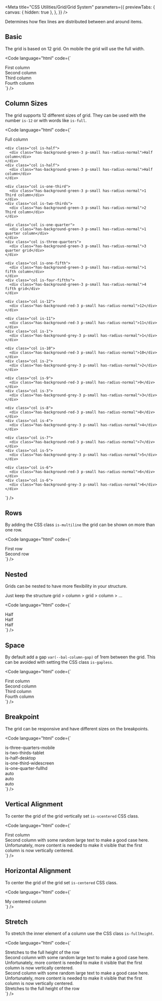 
<Meta
  title="CSS Utilities/Grid/Grid System"
  parameters={{
    previewTabs: {
      canvas: { hidden: true },
    },
  }}
/>

<Banner label="Grid System" section="CSS Utilities" color="yellow" puzzle />

<Lead>Determines how flex lines are distributed between and around items.</Lead>

## Basic

The grid is based on 12 grid. On mobile the grid will use the full width.

<Code
  language="html"
  code={`
<div class="grid">
    <div class="col">
      <div class="has-background-green-3 p-small has-radius-normal">First column</div>
    </div>
    <div class="col">
      <div class="has-background-green-3 p-small has-radius-normal">Second column</div>
    </div>
    <div class="col">
      <div class="has-background-green-3 p-small has-radius-normal">Third column</div>
    </div>
    <div class="col">
      <div class="has-background-green-3 p-small has-radius-normal">Fourth column</div>
    </div>
  </div>
`}
/>

## Column Sizes

The grid supports 12 different sizes of grid. They can be used with the number `is-12` or with words like `is-full`.

<Code
  language="html"
  code={`
<div class="grid is-multiline">
    <div class="col is-full">
      <div class="has-background-green-3 p-small has-radius-normal">Full column</div>
    </div>

    <div class="col is-half">
      <div class="has-background-green-3 p-small has-radius-normal">Half column</div>
    </div>
    <div class="col is-half">
      <div class="has-background-green-3 p-small has-radius-normal">Half column</div>
    </div>

    <div class="col is-one-third">
      <div class="has-background-green-3 p-small has-radius-normal">1 Third column</div>
    </div>
    <div class="col is-two-thirds">
      <div class="has-background-green-3 p-small has-radius-normal">2 Third column</div>
    </div>

    <div class="col is-one-quarter">
      <div class="has-background-green-3 p-small has-radius-normal">1 quarter column</div>
    </div>
    <div class="col is-three-quarters">
      <div class="has-background-green-3 p-small has-radius-normal">3 quarter grid</div>
    </div>

    <div class="col is-one-fifth">
      <div class="has-background-green-3 p-small has-radius-normal">1 fifth column</div>
    </div>
    <div class="col is-four-fifths">
      <div class="has-background-green-3 p-small has-radius-normal">4 fifth grid</div>
    </div>

    <div class="col is-12">
      <div class="has-background-red-3 p-small has-radius-normal">12</div>
    </div>

    <div class="col is-11">
      <div class="has-background-red-3 p-small has-radius-normal">11</div>
    </div>
    <div class="col is-1">
      <div class="has-background-grey-3 p-small has-radius-normal">1</div>
    </div>

    <div class="col is-10">
      <div class="has-background-red-3 p-small has-radius-normal">10</div>
    </div>
    <div class="col is-2">
      <div class="has-background-grey-3 p-small has-radius-normal">2</div>
    </div>

    <div class="col is-9">
      <div class="has-background-red-3 p-small has-radius-normal">9</div>
    </div>
    <div class="col is-3">
      <div class="has-background-grey-3 p-small has-radius-normal">3</div>
    </div>

    <div class="col is-8">
      <div class="has-background-red-3 p-small has-radius-normal">8</div>
    </div>
    <div class="col is-4">
      <div class="has-background-grey-3 p-small has-radius-normal">4</div>
    </div>

    <div class="col is-7">
      <div class="has-background-red-3 p-small has-radius-normal">7</div>
    </div>
    <div class="col is-5">
      <div class="has-background-grey-3 p-small has-radius-normal">5</div>
    </div>

    <div class="col is-6">
      <div class="has-background-red-3 p-small has-radius-normal">6</div>
    </div>
    <div class="col is-6">
      <div class="has-background-grey-3 p-small has-radius-normal">6</div>
    </div>

  </div>
`}
/>

## Rows

By adding the CSS class `is-multiline` the grid can be shown on more than one row.

<Code
  language="html"
  code={`
<div class="grid is-multiline">
  <div class="col is-full">
    <div class="has-background-green-3 p-small has-radius-normal">First row</div>
  </div>
  <div class="col is-full">
    <div class="has-background-red-3 p-small has-radius-normal">Second row</div>
  </div>
</div>
`}
/>

## Nested

Grids can be nested to have more flexibility in your structure.

Just keep the structure grid > column > grid > column > ...

<Code
  language="html"
  code={`
<div class="grid">
  <div class="col is-half">
    <div class="has-background-green-3 p-small has-radius-normal">Half</div>
  </div>
  <div class="col is-half">
    <div class="grid">
      <div class="col is-half">
        <div class="has-background-red-3 p-small has-radius-normal">Half</div>
      </div>
      <div class="col is-half">
        <div class="has-background-red-3 p-small has-radius-normal">Half</div>
      </div>
    </div>
  </div>
</div>
`}
/>

## Space

By default add a gap `var(--bal-column-gap)` of 1rem between the grid.
This can be avoided with setting the CSS class `is-gapless`.

<Code
  language="html"
  code={`
<div class="grid is-gapless">
    <div class="col">
      <div class="has-background-green-3 p-small has-radius-normal">First column</div>
    </div>
    <div class="col">
      <div class="has-background-green-3 p-small has-radius-normal">Second column</div>
    </div>
    <div class="col">
      <div class="has-background-green-3 p-small has-radius-normal">Third column</div>
    </div>
    <div class="col">
      <div class="has-background-green-3 p-small has-radius-normal">Fourth column</div>
    </div>
  </div>
`}
/>

## Breakpoint

The grid can be responsive and have different sizes on the breakpoints.

<Code
  language="html"
  code={`
<div class="grid is-mobile">
    <div class="col is-three-quarters-mobile is-two-thirds-tablet is-half-desktop is-one-third-widescreen is-one-quarter-fullhd">
      <div class="has-background-green-3 p-small has-radius-normal">
        is-three-quarters-mobile<br>
        is-two-thirds-tablet<br>
        is-half-desktop<br>
        is-one-third-widescreen<br>
        is-one-quarter-fullhd
      </div>
    </div>
    <div class="col">
      <div class="has-background-green-3 p-small has-radius-normal">auto</div>
    </div>
    <div class="col">
      <div class="has-background-green-3 p-small has-radius-normal">auto</div>
    </div>
    <div class="col">
      <div class="has-background-green-3 p-small has-radius-normal">auto</div>
    </div>
  </div>
`}
/>

## Vertical Alignment

To center the grid of the grid vertically set `is-vcentered` CSS class.

<Code
  language="html"
  code={`
<div class="grid is-vcentered">
    <div class="col is-two-thirds">
      <div class="has-background-green-2 p-small has-radius-normal">First column</div>
    </div>
    <div class="col">
      <div class="has-background-green-2 p-small has-radius-normal">Second column with some random large text to make a good case here. Unfortunately, more content is needed to make it visible that the first column is now vertically centered.</div>
    </div>
  </div>
`}
/>

## Horizontal Alignment

To center the grid of the grid set `is-centered` CSS class.

<Code
  language="html"
  code={`
<div class="grid is-centered">
    <div class="col is-one-third">
      <div class="has-background-green-2 p-small has-radius-normal">My centered column</div>
    </div>
  </div>
`}
/>

## Stretch

To stretch the inner element of a column use the CSS class `is-fullheight`.

<Code
  language="html"
  code={`
<div class="grid is-multiline">
    <div class="col is-two-thirds">
      <div class="has-background-green-2 p-small has-radius-normal is-fullheight">Stretches to the full height of the row</div>
    </div>
    <div class="col is-one-third">
      <div class="has-background-green-2 p-small has-radius-normal is-fullheight">Second column with some random large text to make a good case here. Unfortunately, more content is needed to make it visible that the first column is now vertically centered.</div>
    </div>
    <div class="col is-half">
      <div class="has-background-green-2 p-small has-radius-normal is-fullheight">Second column with some random large text to make a good case here. Unfortunately, more content is needed to make it visible that the first column is now vertically centered.</div>
    </div>
    <div class="col is-half">
      <div class="has-background-green-2 p-small has-radius-normal is-fullheight">Stretches to the full height of the row</div>
    </div>
  </div>
`}
/>

<Footer>
  <LinkCards>
    <LinkCard
      pageTitle="Foundation/Grid"
      description="The Baloise Design System grid system is a fully responsive and 12 column layout system with six default breakpoints and five container layouts"
    />
    <LinkCard
      pageTitle="Tokens/Overview"
      description="Design tokens serve as the definitive source for naming and storing design choices."
    />
    <LinkCard
      pageTitle="CSS Utilities/Mixins/Breakpoints"
      description="To create a responsive layout you can either structure your app with the Sass mixins"
    />
  </LinkCards>
</Footer>
